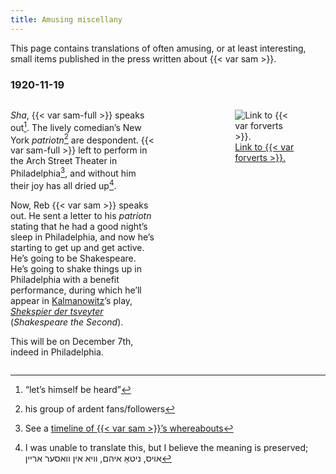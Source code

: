 ```yaml
---
title: Amusing miscellany 
---
```


This page contains translations of often amusing, or at least interesting, small items published in the press written about {{< var sam >}}. 



### 1920-11-19


:::: {.columns}

::: {.column width="50%"}

_Sha_, {{< var sam-full >}} speaks out^["let's himself be heard"]. The lively comedian's New York _patriotn_^[his group of ardent fans/followers] are despondent. {{< var sam-full >}} left to perform in the Arch Street Theater in Philadelphia^[See a [timeline of {{< var sam >}}'s whereabouts](https://sjspielman.github.io/sam-kasten-memoirs/appendices/timeline.html)], and without him their joy has all dried up^[I was unable to translate this, but I believe the meaning is preserved; אויס, ניטאָ איהם, וויא אין וואסער אריין].

Now, Reb {{< var sam >}} speaks out. He sent a letter to his _patriotn_ stating that he had a good night's sleep in Philadelphia, and now he's starting to get up and get active. He's going to be Shakespeare. He's going to shake things up in Philadelphia with a benefit performance, during which he'll appear in [Kalmanowitz](https://www.museumoffamilyhistory.com/yt/lex/K/kalmanowitz-harry.htm)'s play, [_Shekspier der tsveyter_](https://www.loc.gov/item/2020729470/) (_Shakespeare the Second_).

This will be on December 7th, indeed in Philadelphia.

:::

::: {.column width="10%"}

 
:::

::: {.column width="40%"}

![[Link to {{< var forverts >}}.](https://www.nli.org.il/en/newspapers/frw/1920/11/19/01/article/37/)](../img/articles/1920-11-19_forverts.png)
                                  
:::

::::